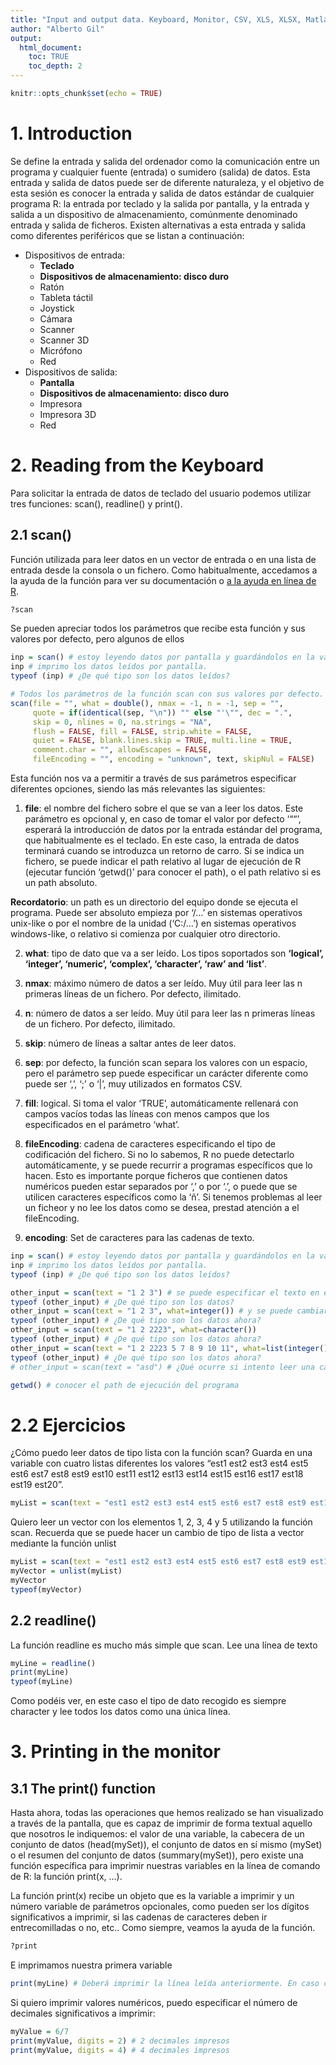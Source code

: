 ```yaml
---
title: "Input and output data. Keyboard, Monitor, CSV, XLS, XLSX, Matlab and SPSS"
author: "Alberto Gil"
output: 
  html_document:
    toc: TRUE
    toc_depth: 2
---
```


```r
knitr::opts_chunk$set(echo = TRUE)
```

# 1. Introduction

Se define la entrada y salida del ordenador como la comunicación entre un programa y cualquier fuente (entrada) o sumidero (salida) de datos. Esta entrada y salida de datos puede ser de diferente naturaleza, y el objetivo de esta sesión es conocer la entrada y salida de datos estándar de cualquier programa R: la entrada por teclado y la salida por pantalla, y la entrada y salida a un dispositivo de almacenamiento, comúnmente denominado entrada y salida de ficheros. Existen alternativas a esta entrada y salida como diferentes periféricos que se listan a continuación: 

- Dispositivos de entrada:
  - **Teclado**
  - **Dispositivos de almacenamiento: disco duro**
  - Ratón
  - Tableta táctil
  - Joystick
  - Cámara
  - Scanner
  - Scanner 3D
  - Micrófono
  - Red

- Dispositivos de salida: 
  - **Pantalla**
  - **Dispositivos de almacenamiento: disco duro**
  - Impresora
  - Impresora 3D
  - Red


# 2. Reading from the Keyboard

Para solicitar la entrada de datos de teclado del usuario podemos utilizar tres funciones: scan(), readline() y print(). 

## 2.1 scan() 

Función utilizada para leer datos en un vector de entrada o en una lista de entrada desde la consola o un fichero. Como habitualmente, accedamos a la ayuda de la función para ver su documentación o [a la ayuda en línea de R](https://www.rdocumentation.org/packages/base/versions/3.6.2/topics/scan).

```r
?scan
```

Se pueden apreciar todos los parámetros que recibe esta función y sus valores por defecto, pero algunos de ellos

```r
inp = scan() # estoy leyendo datos por pantalla y guardándolos en la variable inp
inp # imprimo los datos leídos por pantalla. 
typeof (inp) # ¿De qué tipo son los datos leídos?

```

```r
# Todos los parámetros de la función scan con sus valores por defecto. 
scan(file = "", what = double(), nmax = -1, n = -1, sep = "",
     quote = if(identical(sep, "\n")) "" else "'\"", dec = ".",
     skip = 0, nlines = 0, na.strings = "NA",
     flush = FALSE, fill = FALSE, strip.white = FALSE,
     quiet = FALSE, blank.lines.skip = TRUE, multi.line = TRUE,
     comment.char = "", allowEscapes = FALSE,
     fileEncoding = "", encoding = "unknown", text, skipNul = FALSE)
```

Esta función nos va a permitir a través de sus parámetros especificar diferentes opciones, siendo las más relevantes las siguientes:

1. **file**: el nombre del fichero sobre el que se van a leer los datos. Este parámetro es opcional y, en caso de tomar el valor por defecto '""', esperará la introducción de datos por la entrada estándar del programa, que habitualmente es el teclado. En este caso, la entrada de datos terminará cuando se introduzca un retorno de carro. Si se indica un fichero, se puede indicar el path relativo al lugar de ejecución de R (ejecutar función 'getwd()' para conocer el path), o el path relativo si es un path absoluto. 

**Recordatorio**: un path es un directorio del equipo donde se ejecuta el programa. Puede ser absoluto empieza por '/...' en sistemas operativos unix-like o por el nombre de la unidad ('C:/...') en sistemas operativos windows-like, o relativo si comienza por cualquier otro directorio. 

2. **what**: tipo de dato que va a ser leído. Los tipos soportados son **'logical', 'integer', 'numeric', 'complex', 'character', 'raw' and 'list'**.

3. **nmax**: máximo número de datos a ser leído. Muy útil para leer las n primeras líneas de un fichero. Por defecto, ilimitado.

4. **n**: número de datos a ser leído. Muy útil para leer las n primeras líneas de un fichero. Por defecto, ilimitado.

5. **skip**: número de líneas a saltar antes de leer datos. 

6. **sep**: por defecto, la función scan separa los valores con un espacio, pero el parámetro sep puede especificar un carácter diferente como puede ser ',', ';' o '|', muy utilizados en formatos CSV. 

7. **fill**: logical. Si toma el valor 'TRUE', automáticamente rellenará con campos vacíos todas las líneas con menos campos que los especificados en el parámetro 'what'. 

8. **fileEncoding**: cadena de caracteres especificando el tipo de codificación del fichero. Si no lo sabemos, R no puede detectarlo automáticamente, y se puede recurrir a programas específicos que lo hacen. Esto es importante porque ficheros que contienen datos numéricos pueden estar separados por ',' o por '.', o puede que se utilicen caracteres específicos como la 'ñ'. Si tenemos problemas al leer un ficheor y no lee los datos como se desea, prestad atención a el fileEncoding.

9. **encoding**: Set de caracteres para las cadenas de texto. 


```r
inp = scan() # estoy leyendo datos por pantalla y guardándolos en la variable inp
inp # imprimo los datos leídos por pantalla. 
typeof (inp) # ¿De qué tipo son los datos leídos?

other_input = scan(text = "1 2 3") # se puede especificar el texto en el parámetro text
typeof (other_input) # ¿De qué tipo son los datos?
other_input = scan(text = "1 2 3", what=integer()) # y se puede cambiar el tipo a entero
typeof (other_input) # ¿De qué tipo son los datos ahora?
other_input = scan(text = "1 2 2223", what=character()) 
typeof (other_input) # ¿De qué tipo son los datos ahora?
other_input = scan(text = "1 2 2223 5 7 8 9 10 11", what=list(integer(),""))  # Ahora podemos leer los datos como una serie de listas. En este caso, son dos listas, la primera de enteros y la segunda de caracteres. 
typeof (other_input) # ¿De qué tipo son los datos ahora?
# other_input = scan(text = "asd") # ¿Qué ocurre si intento leer una cadena de carácteres?
```


```r
getwd() # conocer el path de ejecución del programa
```



# 2.2 Ejercicios

¿Cómo puedo leer datos de tipo lista con la función scan? Guarda en una variable con cuatro listas diferentes los valores "est1 est2 est3 est4 est5 est6 est7 est8 est9 est10 est11 est12 est13 est14 est15 est16 est17 est18 est19 est20". 

```r
myList = scan(text = "est1 est2 est3 est4 est5 est6 est7 est8 est9 est10 est11 est12 est13 est14 est15 est16 est17 est18 est19 est20", what=list("", "", "", ""))
```
Quiero leer un vector con los elementos 1, 2, 3, 4 y 5 utilizando la función scan. Recuerda que se puede hacer un cambio de tipo de lista a vector mediante la función unlist

```r
myList = scan(text = "est1 est2 est3 est4 est5 est6 est7 est8 est9 est10 est11 est12 est13 est14 est15 est16 est17 est18 est19 est20", what=list("", "", "", ""))
myVector = unlist(myList)
myVector
typeof(myVector)
```

## 2.2 readline()

La función readline es mucho más simple que scan. Lee una línea de texto 

```r
myLine = readline()
print(myLine)
typeof(myLine)
```
Como podéis ver, en este caso el tipo de dato recogido es siempre character y lee todos los datos como una única línea. 

# 3. Printing in the monitor

## 3.1 The print() function

Hasta ahora, todas las operaciones que hemos realizado se han visualizado a través de la pantalla, que es capaz de imprimir de forma textual aquello que nosotros le indiquemos: el valor de una variable, la cabecera de un conjunto de datos (head(mySet)), el conjunto de datos en sí mismo (mySet) o el resumen del conjunto de datos (summary(mySet)), pero existe una función específica para imprimir nuestras variables en la línea de comando de R: la función print(x, ...). 

La función print(x) recibe un objeto que es la variable a imprimir y un número variable de parámetros opcionales, como pueden ser los dígitos significativos a imprimir, si las cadenas de caracteres deben ir entrecomilladas o no, etc.. Como siempre, veamos la ayuda de la función. 

```r
?print
```

E imprimamos nuestra primera variable 

```r
print(myLine) # Deberá imprimir la línea leída anteriormente. En caso contrario, puedo crear una variable e imprimirla. 
```

Si quiero imprimir valores numéricos, puedo especificar el número de decimales significativos a imprimir:
```r
myValue = 6/7
print(myValue, digits = 2) # 2 decimales impresos
print(myValue, digits = 4) # 4 decimales impresos
```






